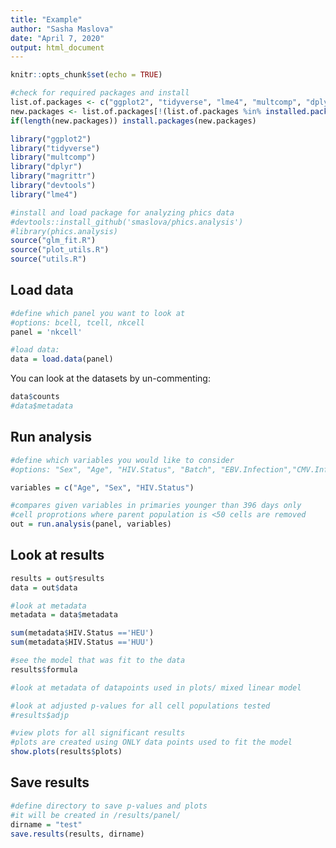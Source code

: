 ```yaml
---
title: "Example"
author: "Sasha Maslova"
date: "April 7, 2020"
output: html_document
---
```


```r
knitr::opts_chunk$set(echo = TRUE)

#check for required packages and install
list.of.packages <- c("ggplot2", "tidyverse", "lme4", "multcomp", "dplyr", "magrittr", "devtools")
new.packages <- list.of.packages[!(list.of.packages %in% installed.packages()[,"Package"])]
if(length(new.packages)) install.packages(new.packages)

library("ggplot2")
library("tidyverse")
library("multcomp")
library("dplyr")
library("magrittr")
library("devtools")
library("lme4")

#install and load package for analyzing phics data
#devtools::install_github('smaslova/phics.analysis')
#library(phics.analysis)
source("glm_fit.R")
source("plot_utils.R")
source("utils.R")
```



## Load data

```r
#define which panel you want to look at
#options: bcell, tcell, nkcell
panel = 'nkcell'

#load data:
data = load.data(panel)
```

You can look at the datasets by un-commenting:
```r
data$counts
#data$metadata
```


## Run analysis

```r
#define which variables you would like to consider
#options: "Sex", "Age", "HIV.Status", "Batch", "EBV.Infection","CMV.Infection","HHV6.Infection", "ORL_EBV", "PLS_EBV", "ORL_CMV", "PLS_CMV", "ORL_HHV6", "PLS_HHV6", "ORL_HSV", "PLS_HSV", "Age_group", "Age_group2"

variables = c("Age", "Sex", "HIV.Status")
```



```r
#compares given variables in primaries younger than 396 days only
#cell proprotions where parent population is <50 cells are removed
out = run.analysis(panel, variables)
```


## Look at results
```r
results = out$results
data = out$data
```

```r
#look at metadata
metadata = data$metadata

sum(metadata$HIV.Status =='HEU')
sum(metadata$HIV.Status =='HUU')
```


```r
#see the model that was fit to the data
results$formula
```

```r
#look at metadata of datapoints used in plots/ mixed linear model
```


```r
#look at adjusted p-values for all cell populations tested
#results$adjp
```

```r
#view plots for all significant results
#plots are created using ONLY data points used to fit the model
show.plots(results$plots)
```


## Save results

```r
#define directory to save p-values and plots
#it will be created in /results/panel/
dirname = "test"
save.results(results, dirname)
```

